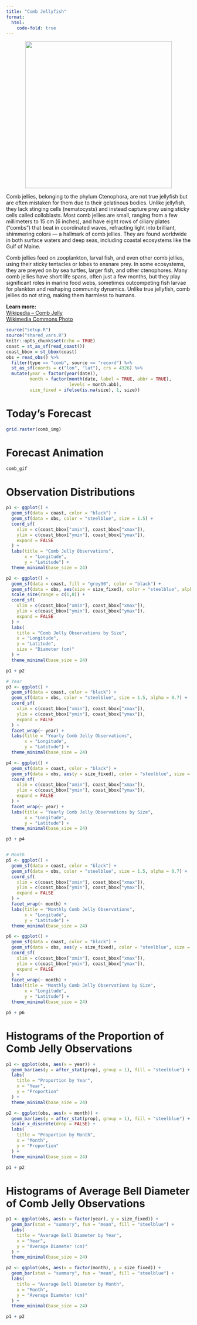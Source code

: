 ```yaml
---
title: "Comb Jellyfish"
format:
  html:
    code-fold: true
---
```


<p align="center">
  <img src="images/comb.png" width="400">
</p>

<section>
  <p>
    Comb jellies, belonging to the phylum Ctenophora, are not true jellyfish but are often mistaken for them due to their gelatinous bodies. Unlike jellyfish, they lack stinging cells (nematocysts) and instead capture prey using sticky cells called colloblasts. Most comb jellies are small, ranging from a few millimeters to 15 cm (6 inches), and have eight rows of ciliary plates (“combs”) that beat in coordinated waves, refracting light into brilliant, shimmering colors — a hallmark of comb jellies. They are found worldwide in both surface waters and deep seas, including coastal ecosystems like the Gulf of Maine.
  </p>
  <p>
    Comb jellies feed on zooplankton, larval fish, and even other comb jellies, using their sticky tentacles or lobes to ensnare prey. In some ecosystems, they are preyed on by sea turtles, larger fish, and other ctenophores. Many comb jellies have short life spans, often just a few months, but they play significant roles in marine food webs, sometimes outcompeting fish larvae for plankton and reshaping community dynamics. Unlike true jellyfish, comb jellies do not sting, making them harmless to humans.
  </p>
  <p>
    <strong>Learn more:</strong><br>
    <a href="https://en.wikipedia.org/wiki/Comb_jelly" target="_blank">Wikipedia – Comb Jelly</a><br>
    <a href="https://commons.wikimedia.org/wiki/File:Comb_jelly.tif" target="_blank">Wikimedia Commons Photo</a>
  </p>
</section>

```r
source("setup.R")
source("shared_vars.R")
knitr::opts_chunk$set(echo = TRUE)
coast = st_as_sf(read_coast())
coast_bbox = st_bbox(coast)
obs = read_obs() %>% 
  filter(type == "comb", source == "record") %>% 
  st_as_sf(coords = c("lon", "lat"), crs = 4326) %>% 
  mutate(year = factor(year(date)),
         month = factor(month(date, label = TRUE, abbr = TRUE), 
                        levels = month.abb),
         size_fixed = ifelse(is.na(size), 1, size))
```

# Today's Forecast
```r
grid.raster(comb_img)
```

# Forecast Animation
```r
comb_gif
```

# Observation Distributions
```r
p1 <- ggplot() +
  geom_sf(data = coast, color = "black") +
  geom_sf(data = obs, color = "steelblue", size = 1.5) +
  coord_sf(
    xlim = c(coast_bbox["xmin"], coast_bbox["xmax"]),
    ylim = c(coast_bbox["ymin"], coast_bbox["ymax"]),
    expand = FALSE
  ) +
  labs(title = "Comb Jelly Observations",
       x = "Longitude",
       y = "Latitude") + 
  theme_minimal(base_size = 24)

p2 <- ggplot() +
  geom_sf(data = coast, fill = "grey90", color = "black") +
  geom_sf(data = obs, aes(size = size_fixed), color = "steelblue", alpha = 0.7) +
  scale_size(range = c(1,8)) +
  coord_sf(
    xlim = c(coast_bbox["xmin"], coast_bbox["xmax"]),
    ylim = c(coast_bbox["ymin"], coast_bbox["ymax"]),
    expand = FALSE
  ) +
  labs(
    title = "Comb Jelly Observations by Size",
    x = "Longitude",
    y = "Latitude",
    size = "Diameter (cm)"
  ) +
  theme_minimal(base_size = 24)

p1 + p2

# Year
p3 <- ggplot() +
  geom_sf(data = coast, color = "black") +
  geom_sf(data = obs, color = "steelblue", size = 1.5, alpha = 0.7) +
  coord_sf(
    xlim = c(coast_bbox["xmin"], coast_bbox["xmax"]),
    ylim = c(coast_bbox["ymin"], coast_bbox["ymax"]),
    expand = FALSE
  ) +
  facet_wrap(~ year) +
  labs(title = "Yearly Comb Jelly Observations",
       x = "Longitude",
       y = "Latitude") +
  theme_minimal(base_size = 24)

p4 <- ggplot() +
  geom_sf(data = coast, color = "black") +
  geom_sf(data = obs, aes(y = size_fixed), color = "steelblue", size = 1.5, alpha = 0.7) +
  coord_sf(
    xlim = c(coast_bbox["xmin"], coast_bbox["xmax"]),
    ylim = c(coast_bbox["ymin"], coast_bbox["ymax"]),
    expand = FALSE
  ) +
  facet_wrap(~ year) +
  labs(title = "Yearly Comb Jelly Observations by Size",
       x = "Longitude",
       y = "Latitude") +
  theme_minimal(base_size = 24)

p3 + p4


# Month
p5 <- ggplot() +
  geom_sf(data = coast, color = "black") +
  geom_sf(data = obs, color = "steelblue", size = 1.5, alpha = 0.7) +
  coord_sf(
    xlim = c(coast_bbox["xmin"], coast_bbox["xmax"]),
    ylim = c(coast_bbox["ymin"], coast_bbox["ymax"]),
    expand = FALSE
  ) +
  facet_wrap(~ month) +
  labs(title = "Monthly Comb Jelly Observations",
       x = "Longitude",
       y = "Latitude") +
  theme_minimal(base_size = 24)

p6 <- ggplot() +
  geom_sf(data = coast, color = "black") +
  geom_sf(data = obs, aes(y = size_fixed), color = "steelblue", size = 1.5, alpha = 0.7) +
  coord_sf(
    xlim = c(coast_bbox["xmin"], coast_bbox["xmax"]),
    ylim = c(coast_bbox["ymin"], coast_bbox["ymax"]),
    expand = FALSE
  ) +
  facet_wrap(~ month) +
  labs(title = "Monthly Comb Jelly Observations by Size",
       x = "Longitude",
       y = "Latitude") +
  theme_minimal(base_size = 24)

p5 + p6
```

# Histograms of the Proportion of Comb Jelly Observations
```r
p1 <- ggplot(obs, aes(x = year)) +
  geom_bar(aes(y = after_stat(prop), group = 1), fill = "steelblue") +
  labs(
    title = "Proportion by Year",
    x = "Year",
    y = "Proportion"
  ) +
  theme_minimal(base_size = 24)

p2 <- ggplot(obs, aes(x = month)) +
  geom_bar(aes(y = after_stat(prop), group = 1), fill = "steelblue") +
  scale_x_discrete(drop = FALSE) +
  labs(
    title = "Proportion by Month",
    x = "Month",
    y = "Proportion"
  ) +
  theme_minimal(base_size = 24)

p1 + p2
```

# Histograms of Average Bell Diameter of Comb Jelly Observations 
```r
p1 <- ggplot(obs, aes(x = factor(year), y = size_fixed)) +
  geom_bar(stat = "summary", fun = "mean", fill = "steelblue") +
  labs(
    title = "Average Bell Diameter by Year",
    x = "Year",
    y = "Average Diameter (cm)"
  ) +
  theme_minimal(base_size = 24)

p2 <- ggplot(obs, aes(x = factor(month), y = size_fixed)) +
  geom_bar(stat = "summary", fun = "mean", fill = "steelblue") +
  labs(
    title = "Average Bell Diameter by Month",
    x = "Month",
    y = "Average Diameter (cm)"
  ) +
  theme_minimal(base_size = 24)

p1 + p2
```

